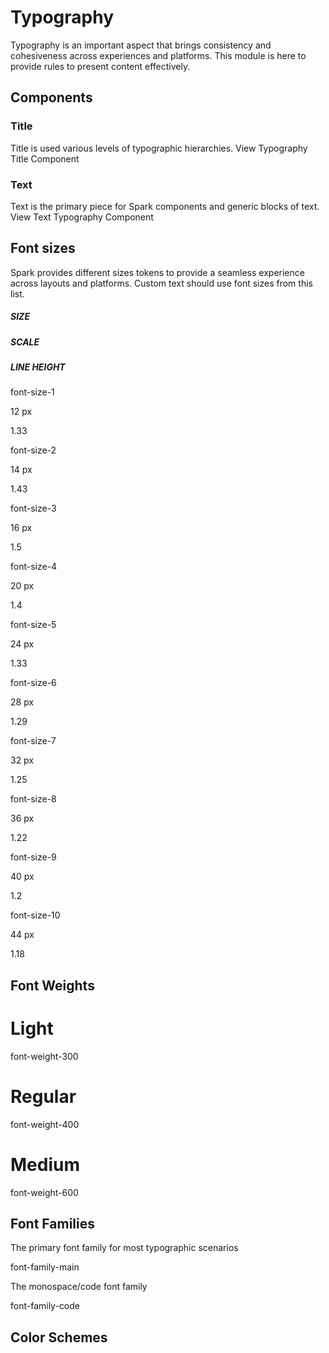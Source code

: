 
<Meta title="Design Tokens/Typography" />

# Typography

Typography is an important aspect that brings consistency and cohesiveness across experiences and platforms. This module is here to provide rules to present content effectively.

<Spacer/>

## Components

### Title

Title is used various levels of typographic hierarchies. 
<LinkTo kind="components-typography-title--default">View Typography Title Component</LinkTo>
<Spacer/>

### Text

Text is the primary piece for Spark components and generic blocks of text.
<LinkTo kind="components-typography-text--default">View Text Typography Component</LinkTo>
<Spacer/>

## Font sizes

Spark provides different sizes tokens to provide a seamless experience across layouts and platforms. Custom text should use font sizes from this list.

<SimpleGrid>
    <SubGrid>
        <h5 style={{ margin: '20px 0 8px' }}>SIZE</h5>
        <h5>SCALE</h5>
        <h5>LINE HEIGHT</h5>
    </SubGrid>
    <SubGrid>
        <p>font-size-1</p>
        <p>12 px</p>
        <p>1.33</p>
    </SubGrid>
    <SubGrid>
        <p>font-size-2</p>
        <p>14 px</p>
        <p>1.43</p>
    </SubGrid>
    <SubGrid>
        <p>font-size-3</p>
        <p>16 px</p>
        <p>1.5</p>
    </SubGrid>
    <SubGrid>
        <p>font-size-4</p>
        <p>20 px</p>
        <p>1.4</p>
    </SubGrid>
    <SubGrid>
        <p>font-size-5</p>
        <p>24 px</p>
        <p>1.33</p>
    </SubGrid>
    <SubGrid>
        <p>font-size-6</p>
        <p>28 px</p>
        <p>1.29</p>
    </SubGrid>
    <SubGrid>
        <p>font-size-7</p>
        <p>32 px</p>
        <p>1.25</p>
    </SubGrid>
    <SubGrid>
        <p>font-size-8</p>
        <p>36 px</p>
        <p>1.22</p>
    </SubGrid>
    <SubGrid>
        <p>font-size-9</p>
        <p>40 px</p>
        <p>1.2</p>
    </SubGrid>
    <SubGrid>
        <p>font-size-10</p>
        <p>44 px</p>
        <p>1.18</p>
    </SubGrid>
</SimpleGrid>

<Spacer/>

## Font Weights

<h1 style={{ fontWeight: 300 }}>Light</h1>
<p>font-weight-300</p>

<h1 style={{ fontWeight: 400 }}>Regular</h1>
<p>font-weight-400</p>

<h1 style={{ fontWeight: 600 }}>Medium</h1>
<p>font-weight-600</p>

<Spacer/>

## Font Families

<p style={{ fontFamily: 'HelveticaNeue, sans-serif', fontSize: 26 }}>The primary font family for most typographic scenarios</p>
<p>font-family-main</p>
<p style={{ fontFamily: 'source-code pro, Menlo, Consolas, monospace', fontSize: 26 }}>The monospace/code font family</p>
<p>font-family-code</p>

<Spacer />

## Color Schemes

<div style={{ maxWidth: 600 }}>
    <ColorBlock label="title-primary" color={typography.fontColors.title.primary} colorLabel="gray-10" />
    <ColorBlock label="text-primary" color={typography.fontColors.text.primary} colorLabel="gray-9" />
    <ColorBlock label="text-secondary" color={typography.fontColors.text.secondary} colorLabel="gray-7" />
    <ColorBlock label="disabled" color={typography.fontColors.disabled} colorLabel="gray-6"/>
</div>
